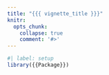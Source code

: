 ```yaml
---
title: "{{{ vignette_title }}}"
knitr:
  opts_chunk:
    collapse: true
    comment: '#>'
---
```


```r
#| label: setup
library({{Package}})
```

